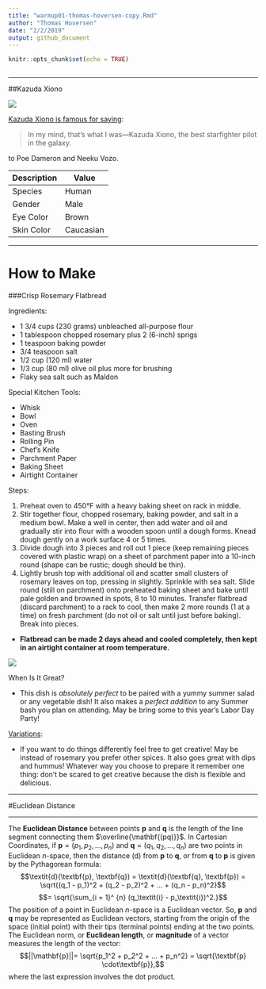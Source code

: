 ```yaml
---
title: "warmup01-thomas-hoversen-copy.Rmd"
author: "Thomas Hoversen"
date: "2/2/2019"
output: github_document
---
```


```r
knitr::opts_chunk$set(echo = TRUE)
```
```r

```
--------

##Kazuda Xiono

![](https://vafloc02.s3.amazonaws.com/isyn/images/f873/img-2488873-f.jpg)

[Kazuda Xiono is famous for saying](https://starwars.fandom.com/wiki/Kazuda_Xiono):

> In my mind, that's what I was—Kazuda Xiono, the best starfighter pilot in the galaxy.

to Poe Dameron and Neeku Vozo.

Description | Value
--- | ---
Species | Human
Gender | Male
Eye Color | Brown
Skin Color | Caucasian

--------

# How to Make
###Crisp Rosemary Flatbread


Ingredients:

* 1 3/4 cups (230 grams) unbleached all-purpose flour
* 1 tablespoon chopped rosemary plus 2 (6-inch) sprigs
* 1 teaspoon baking powder
* 3/4 teaspoon salt
* 1/2 cup (120 ml) water
* 1/3 cup (80 ml) olive oil plus more for brushing
* Flaky sea salt such as Maldon

Special Kitchen Tools: 

* Whisk
* Bowl
* Oven
* Basting Brush
* Rolling Pin
* Chef's Knife
* Parchment Paper
* Baking Sheet
* Airtight Container

Steps:

1. Preheat oven to 450°F with a heavy baking sheet on rack in middle.
2. Stir together flour, chopped rosemary, baking powder, and salt in a medium bowl. Make a well in center, then add water and oil and gradually stir into flour with a wooden spoon until a dough forms. Knead dough gently on a work surface 4 or 5 times.
3. Divide dough into 3 pieces and roll out 1 piece (keep remaining pieces covered with plastic wrap) on a sheet of parchment paper into a 10-inch round (shape can be rustic; dough should be thin).
4. Lightly brush top with additional oil and scatter small clusters of rosemary leaves on top, pressing in slightly. Sprinkle with sea salt. Slide round (still on parchment) onto preheated baking sheet and bake until pale golden and browned in spots, 8 to 10 minutes. Transfer flatbread (discard parchment) to a rack to cool, then make 2 more rounds (1 at a time) on fresh parchment (do not oil or salt until just before baking). Break into pieces.

- __Flatbread can be made 2 days ahead and cooled completely, then kept in an airtight container at room temperature.__

![](https://smittenkitchendotcom.files.wordpress.com/2015/05/crisp-rosemary-flatbread1.jpg?w=500)

When Is It Great?

* This dish is _absolutely perfect_ to be paired with a yummy summer salad or any vegetable dish! It also makes a _perfect addition_ to any Summer bash you plan on attending. May be bring some to this year's Labor Day Party!

[Variations](https://www.elephantasticvegan.com/crispy-sesame-flatbread/):

* If you want to do things differently feel free to get creative! May be instead of rosemary you prefer other spices. It also goes great with dips and hummus! Whatever way you choose to prepare it remember one thing: don't be scared to get creative because the dish is flexible and delicious. 

--------

#Euclidean Distance

--------

The __Euclidean Distance__ between points $\mathbf{p}$ and $\mathbf{q}$ is the length of the line segment connecting them $\overline{\mathbf{(pq)}}$. 
In Cartesian Coordinates, if $\mathbf{p} = (p_1, p_2,..., p_n)$ and $\mathbf{q} = (q_1, q_2,..., q_n)$ are two points in Euclidean _n_-space, then the distance (d) from $\mathbf{p}$ to $\mathbf{q}$, or from $\mathbf{q}$ to $\mathbf{p}$ is given by the Pythagorean formula: $$\textit{d}(\textbf{p}, \textbf{q}) = \textit{d}(\textbf{q}, \textbf{p}) = \sqrt{(q_1 - p_1)^2 + (q_2 - p_2)^2 + ... + (q_n - p_n)^2}$$ $$= \sqrt{\sum_{i = 1}^ {n} (q_\textit{i} - p_\textit{i})^2.}$$
The position of a point in Euclidean _n_-space is a Euclidean vector. So, $\mathbf{p}$ and $\mathbf{q}$ may be represented as Euclidean vectors, starting from the origin of the space (initial point) with their tips (terminal points) ending at the two points. The Euclidean norm, or __Euclidean length__, or __magnitude__ of a vector measures the length of the vector: $$||\mathbf{p}||= \sqrt{p_1^2 + p_2^2 + ... + p_n^2} = \sqrt{\textbf{p} \cdot\textbf{p}},$$ where the last expression involves the dot product. 





